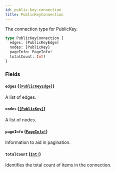 ```yaml
---
id: public-key-connection
title: PublicKeyConnection
---
```


The connection type for PublicKey.

```graphql
type PublicKeyConnection {
  edges: [PublicKeyEdge]
  nodes: [PublicKey]
  pageInfo: PageInfo!
  totalCount: Int!
}
```

### Fields

#### `edges` ([`[PublicKeyEdge]`](/docs/api/objects/public-key-edge))

A list of edges.

#### `nodes` ([`[PublicKey]`](/docs/api/objects/public-key))

A list of nodes.

#### `pageInfo` ([`PageInfo!`](/docs/api/objects/page-info))

Information to aid in pagination.

#### `totalCount` ([`Int!`](/docs/api/scalars/int))

Identifies the total count of items in the connection.
